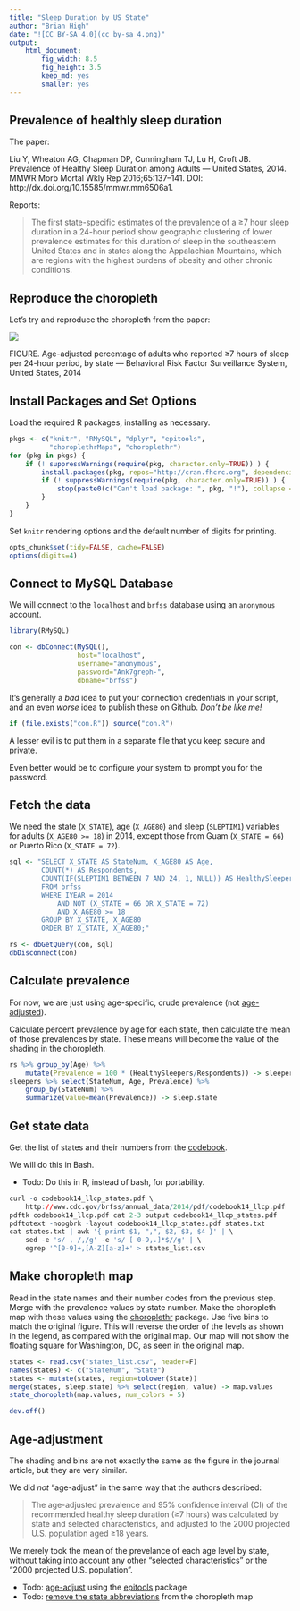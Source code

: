```yaml
---
title: "Sleep Duration by US State"
author: "Brian High"
date: "![CC BY-SA 4.0](cc_by-sa_4.png)"
output: 
    html_document:
        fig_width: 8.5
        fig_height: 3.5
        keep_md: yes
        smaller: yes
---
```


## Prevalence of healthly sleep duration

The paper:

Liu Y, Wheaton AG, Chapman DP, Cunningham TJ, Lu H, Croft JB. Prevalence of 
Healthy Sleep Duration among Adults — United States, 2014. MMWR Morb Mortal 
Wkly Rep 2016;65:137–141. DOI: http://dx.doi.org/10.15585/mmwr.mm6506a1.

Reports:

> The first state-specific estimates of the prevalence of a ≥7 hour sleep 
> duration in a 24-hour period show geographic clustering of lower prevalence 
> estimates for this duration of sleep in the southeastern United States and 
> in states along the Appalachian Mountains, which are regions with the highest 
> burdens of obesity and other chronic conditions. 

## Reproduce the choropleth

Let's try and reproduce the choropleth from the paper:

![](http://www.cdc.gov/mmwr/volumes/65/wr/figures/m6506a1f.gif)

FIGURE. Age-adjusted percentage of adults who reported ≥7 hours of sleep per 
24-hour period, by state — Behavioral Risk Factor Surveillance System, 
United States, 2014

## Install Packages and Set Options

Load the required R packages, installing as necessary.

```r
pkgs <- c("knitr", "RMySQL", "dplyr", "epitools", 
          "choroplethrMaps", "choroplethr")
for (pkg in pkgs) {
    if (! suppressWarnings(require(pkg, character.only=TRUE)) ) {
        install.packages(pkg, repos="http://cran.fhcrc.org", dependencies=TRUE)
        if (! suppressWarnings(require(pkg, character.only=TRUE)) ) {
            stop(paste0(c("Can't load package: ", pkg, "!"), collapse = ""))
        }
    }
}
```

Set `knitr` rendering options and the default number of digits for printing.

```r
opts_chunk$set(tidy=FALSE, cache=FALSE)
options(digits=4)
```

## Connect to MySQL Database

We will connect to the `localhost` and `brfss` database using an `anonymous` 
account.

```r
library(RMySQL)

con <- dbConnect(MySQL(), 
                 host="localhost", 
                 username="anonymous", 
                 password="Ank7greph-", 
                 dbname="brfss")
```

It's generally a *bad* idea to put your connection credentials in your script,
and an even *worse* idea to publish these on Github. *Don't be like me!*

```r
if (file.exists("con.R")) source("con.R")
```

A lesser evil is to put them in a separate file that you keep secure and private.

Even better would be to configure your system to prompt you for the password.

## Fetch the data

We need the state (`X_STATE`), age (`X_AGE80`) and sleep (`SLEPTIM1`) variables 
for adults (`X_AGE80 >= 18`) in 2014, except those from Guam (`X_STATE = 66`)
or Puerto Rico (`X_STATE = 72`).

```r
sql <- "SELECT X_STATE AS StateNum, X_AGE80 AS Age, 
        COUNT(*) AS Respondents,
        COUNT(IF(SLEPTIM1 BETWEEN 7 AND 24, 1, NULL)) AS HealthySleepers 
        FROM brfss 
        WHERE IYEAR = 2014 
            AND NOT (X_STATE = 66 OR X_STATE = 72) 
            AND X_AGE80 >= 18
        GROUP BY X_STATE, X_AGE80 
        ORDER BY X_STATE, X_AGE80;"

rs <- dbGetQuery(con, sql)
dbDisconnect(con)
```

## Calculate prevalence

For now, we are just using age-specific, crude prevalence (not 
[age-adjusted](http://seer.cancer.gov/seerstat/tutorials/aarates/definition.html)).

Calculate percent prevalence by age for each state, then calculate the mean of
those prevalences by state. These means will become the value of the shading in 
the choropleth.

```r
rs %>% group_by(Age) %>% 
    mutate(Prevalence = 100 * (HealthySleepers/Respondents)) -> sleepers
sleepers %>% select(StateNum, Age, Prevalence) %>% 
    group_by(StateNum) %>% 
    summarize(value=mean(Prevalence)) -> sleep.state
```

## Get state data

Get the list of states and their numbers from the 
[codebook](http://www.cdc.gov/brfss/annual_data/2014/pdf/codebook14_llcp.pdf).

We will do this in Bash. 

- Todo: Do this in R, instead of bash, for portability.

```r
curl -o codebook14_llcp_states.pdf \
    http://www.cdc.gov/brfss/annual_data/2014/pdf/codebook14_llcp.pdf
pdftk codebook14_llcp.pdf cat 2-3 output codebook14_llcp_states.pdf
pdftotext -nopgbrk -layout codebook14_llcp_states.pdf states.txt
cat states.txt | awk '{ print $1, ",", $2, $3, $4 }' | \
    sed -e 's/ , /,/g' -e 's/ [ 0-9,.]*$//g' | \
    egrep '^[0-9]+,[A-Z][a-z]+' > states_list.csv
```

## Make choropleth map

Read in the state names and their number codes from the previous step. Merge 
with the prevalence values by state number. Make the choropleth map with 
these values using the [choroplethr](https://github.com/arilamstein/choroplethr) 
package. Use five bins to match the original figure. This will reverse the order
of the levels as shown in the legend, as compared with the original map. Our
map will not show the floating square for Washington, DC, as seen in the
original map.

```r
states <- read.csv("states_list.csv", header=F)
names(states) <- c("StateNum", "State")
states <- mutate(states, region=tolower(State))
merge(states, sleep.state) %>% select(region, value) -> map.values
state_choropleth(map.values, num_colors = 5)
```

```r
dev.off()
```


## Age-adjustment

The shading and bins are not exactly the same as the figure in the journal
article, but they are very similar. 

We did *not* "age-adjust" in the same way that the authors described:

> The age-adjusted prevalence and 95% confidence interval (CI) of the 
> recommended healthy sleep duration (≥7 hours) was calculated by state 
> and selected characteristics, and adjusted to the 2000 projected U.S. 
> population aged ≥18 years.

We merely took the mean of the prevelance of each age level by state, 
without taking into account any other "selected characteristics" or 
the "2000 projected U.S. population".

- Todo: [age-adjust](http://www.inside-r.org/packages/cran/epitools/docs/ageadjust.direct) 
  using the [epitools](https://cran.r-project.org/web/packages/epitools/index.html) package
- Todo: [remove the state abbreviations](http://www.r-bloggers.com/how-to-remove-state-abbreviations-from-a-choroplethr-map/) from the choropleth map
